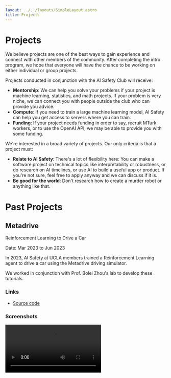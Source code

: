 ```yaml
---
layout: ../../layouts/SimpleLayout.astro
title: Projects
---
```



# Projects

We believe projects are one of the best ways to gain experience and connect
with other members of the community. After completing the intro program, we
hope that everyone will have the chance to be working on either individual or
group projects.

Projects conducted in conjunction with the AI Safety Club will receive:

- **Mentorship**: We can help you solve your problems if your project is
  machine learning, statistics, and math projects. If your problem is very niche,
  we can connect you with people outside the club who can provide you advice.
- **Compute**: If you need to train a large machine learning model, AI Safety
  can help you get access to servers where you can train.
- **Funding**: If your project needs funding in order to say, recruit MTurk
  workers, or to use the OpenAI API, we may be able to provide you with some
  funding.

We're interested in a broad variety of projects. Our only criteria is that a
project must:

- **Relate to AI Safety**: There's a lot of flexibility here: You can make a
  software project on technical topics like interpretability or robustness, or
  do research on AI timelines, or use AI to build a useful app or product. If
  you're not sure, feel free to apply anyway and we can discuss if it is.
- **Be good for the world**: Don't research how to create a murder robot or
  anything like that.

# Past Projects

## Metadrive

Reinforcement Learning to Drive a Car

Date: Mar 2023 to Jun 2023

In 2023, AI Safety at UCLA members trained a Reinforcement Learning agent to
drive a car using the Metadrive driving simulator.

We worked in conjunction with Prof. Bolei Zhou's lab to develop these
tutorials.

### Links

- [Source code](//github.com/pimpale/mdt)

### Screenshots

<video src={metadrive} autoplay className="w-1/2" />

## Alpha Zero Connect4

We ran a tournament to design AI algorithms that played Connect4.

Date: Mar 2023 to Jun 2023

In 2023, we ran a tournament to design AI algorithms that played Connect4. An
implementation of Deepmind's AlphaZero algorithm was the winner!

### Links

- [Source code](//github.com/wz-ml/A0-Connect4)

### Screenshots

<video src={alphazero} autoplay className="w-1/2" />

## OmegaSUS

Building an Among Us Bot using Reinforcement Learning

Date: Mar 2023 to Jun 2023

In this work, we simulate the popular online multi-player game 'Among Us'.
Inspired by works like CICERO, we use multiple models to tackle different parts
of a full game.

### Links

- [Source code](//github.com/pimpale/omegasus)

### Screenshots

<video src={omegasus} autoplay className="w-1/2" />

## Neural Cellular Automata

Growing a Moyai from a single pixel.

Date: Mar 2023 to Jun 2023

This project, created by one of our members, implements a neural network
cellular automaton as described in [this paper](//distill.pub/2020/growing-ca/).
It's able to grow a 🗿 from scratch.

### Links

- [Source code](https://github.com/wz-ml/A0-Connect4)

### Screenshots

<video src={automata} autoplay className="w-1/2" />

## Critica

Test your critical reading skills by trying to distinguish between GPT3
completed text and the real thing

Date: Mar 2022 to Jun 2022

Oftentimes, when we skim an article, we fail to engage with the actual point
of the text, simply reading the words without really understanding them. GPT3
is a large language model that is notorious for this as well. It has no "real"
understanding of anything, but is an expert at writing plausible sounding
continuations of any text.

Critica forces the reader to discriminate between 3 AI generated distractors
and 1 true article completion in order to keep reading the article. In doing
so, we hope to ensure that the reader knows what's really going on in the
article.

### Links

- [Demo](//critica.ais-ucla.org)
- [Source code](//github.com/ais-ucla/critica)
- [Inspired by](//www.gwern.net/Fake-Journal-Club)

### Screenshots

<Image src={critica} alt="critica screenshot" />
